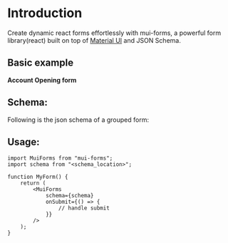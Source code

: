 
# Introduction

Create dynamic react forms effortlessly with mui-forms, a powerful form library(react) built on top of [Material UI](https://mui.com) and JSON Schema.

## Basic example

**Account Opening form**


<Home />

## Schema:
Following is the json schema of a grouped form:

<SchemaViewer value={schema} />

## Usage:

```tsx
import MuiForms from "mui-forms";
import schema from "<schema_location>";

function MyForm() {
    return (    
        <MuiForms
            schema={schema}
            onSubmit={() => {
                // handle submit
            }}
        />
    );
}
```
